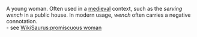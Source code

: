 {{rfc}}
A young woman.  Often used in a [[medieval]] context, such as the ''serving wench'' in a public house.
In modern usage, ''wench'' often carries a negative connotation.<br>
- see [[WikiSaurus:promiscuous woman]]